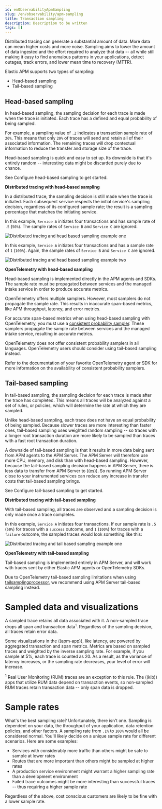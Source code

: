 ```yaml
---
id: enObservabilityApmSampling
slug: /en/observability/apm-sampling
title: Transaction sampling
description: Description to be written
tags: []
---
```


<div id="apm-sampling"></div>

Distributed tracing can generate a substantial amount of data.
More data can mean higher costs and more noise.
Sampling aims to lower the amount of data ingested and the effort required to analyze that data --
all while still making it easy to find anomalous patterns in your applications, detect outages, track errors,
and lower mean time to recovery (MTTR).

Elastic APM supports two types of sampling:

* <DocLink id="enObservabilityApmSampling" section="head-based-sampling">Head-based sampling</DocLink>
* <DocLink id="enObservabilityApmSampling" section="tail-based-sampling">Tail-based sampling</DocLink>

<div id="apm-head-based-sampling"></div>

## Head-based sampling

In head-based sampling, the sampling decision for each trace is made when the trace is initiated.
Each trace has a defined and equal probability of being sampled.

For example, a sampling value of `.2` indicates a transaction sample rate of `20%`.
This means that only `20%` of traces will send and retain all of their associated information.
The remaining traces will drop contextual information to reduce the transfer and storage size of the trace.

Head-based sampling is quick and easy to set up.
Its downside is that it's entirely random -- interesting
data might be discarded purely due to chance.

See <DocLink id="enObservabilityApmConfigureHeadBasedSampling">Configure head-based sampling</DocLink> to get started.

**Distributed tracing with head-based sampling**

In a distributed trace, the sampling decision is still made when the trace is initiated.
Each subsequent service respects the initial service's sampling decision, regardless of its configured sample rate;
the result is a sampling percentage that matches the initiating service.

In this example, `Service A` initiates four transactions and has sample rate of `.5` (`50%`).
The sample rates of `Service B` and `Service C` are ignored.

![Distributed tracing and head based sampling example one](images/dt-sampling-example-1.png)

In this example, `Service A` initiates four transactions and has a sample rate of `1` (`100%`).
Again, the sample rates of `Service B` and `Service C` are ignored.

![Distributed tracing and head based sampling example two](images/dt-sampling-example-2.png)

**OpenTelemetry with head-based sampling**

Head-based sampling is implemented directly in the APM agents and SDKs.
The sample rate must be propagated between services and the managed intake service in order to produce accurate metrics.

OpenTelemetry offers multiple samplers. However, most samplers do not propagate the sample rate.
This results in inaccurate span-based metrics, like APM throughput, latency, and error metrics.

For accurate span-based metrics when using head-based sampling with OpenTelemetry, you must use
a [consistent probability sampler](https://opentelemetry.io/docs/specs/otel/trace/tracestate-probability-sampling/).
These samplers propagate the sample rate between services and the managed intake service, resulting in accurate metrics.

<DocCallOut title="Note">
OpenTelemetry does not offer consistent probability samplers in all languages.
OpenTelemetry users should consider using tail-based sampling instead.

Refer to the documentation of your favorite OpenTelemetry agent or SDK for more information on the availability of consistent probability samplers.
</DocCallOut>

<div id="apm-tail-based-sampling"></div>

## Tail-based sampling

In tail-based sampling, the sampling decision for each trace is made after the trace has completed.
This means all traces will be analyzed against a set of rules, or policies, which will determine the rate at which they are sampled.

Unlike head-based sampling, each trace does not have an equal probability of being sampled.
Because slower traces are more interesting than faster ones, tail-based sampling uses weighted random sampling -- so
traces with a longer root transaction duration are more likely to be sampled than traces with a fast root transaction duration.

A downside of tail-based sampling is that it results in more data being sent from APM agents to the APM Server.
The APM Server will therefore use more CPU, memory, and disk than with head-based sampling.
However, because the tail-based sampling decision happens in APM Server, there is less data to transfer from APM Server to ((es)).
So running APM Server close to your instrumented services can reduce any increase in transfer costs that tail-based sampling brings.

See <DocLink id="enObservabilityApmConfigureTailBasedSampling">Configure tail-based sampling</DocLink> to get started.

**Distributed tracing with tail-based sampling**

With tail-based sampling, all traces are observed and a sampling decision is only made once a trace completes.

In this example, `Service A` initiates four transactions.
If our sample rate is `.5` (`50%`) for traces with a `success` outcome,
and `1` (`100%`) for traces with a `failure` outcome,
the sampled traces would look something like this:

![Distributed tracing and tail based sampling example one](images/dt-sampling-example-3.png)

**OpenTelemetry with tail-based sampling**

Tail-based sampling is implemented entirely in APM Server,
and will work with traces sent by either Elastic APM agents or OpenTelemetry SDKs.

Due to <DocLink id="enObservabilityApmOpenTelemetryKnownLimitations" section="opentelemetrys-tail-based-sampling">OpenTelemetry tail-based sampling limitations</DocLink> when using [tailsamplingprocessor](https://github.com/open-telemetry/opentelemetry-collector-contrib/tree/main/processor/tailsamplingprocessor), we recommend using APM Server tail-based sampling instead.

<div id="sampled_data_and_visualizations"></div>

# Sampled data and visualizations

A sampled trace retains all data associated with it.
A non-sampled trace drops all <DocLink id="enObservabilityApmDataModelSpans">span</DocLink> and <DocLink id="enObservabilityApmDataModelTransactions">transaction</DocLink> data<sup>1</sup>.
Regardless of the sampling decision, all traces retain <DocLink id="enObservabilityApmDataModelErrors">error</DocLink> data.

Some visualizations in the ((apm-app)), like latency, are powered by aggregated transaction and span <DocLink id="enObservabilityApmDataModelMetrics">metrics</DocLink>.
Metrics are based on sampled traces and weighted by the inverse sampling rate.
For example, if you sample at 5%, each trace is counted as 20.
As a result, as the variance of latency increases, or the sampling rate decreases, your level of error will increase.

<sup>1</sup> Real User Monitoring (RUM) traces are an exception to this rule.
The ((kib)) apps that utilize RUM data depend on transaction events,
so non-sampled RUM traces retain transaction data -- only span data is dropped.

<div id="sample_rates"></div>

# Sample rates

What's the best sampling rate? Unfortunately, there isn't one.
Sampling is dependent on your data, the throughput of your application, data retention policies, and other factors.
A sampling rate from `.1%` to `100%` would all be considered normal.
You'll likely decide on a unique sample rate for different scenarios.
Here are some examples:

* Services with considerably more traffic than others might be safe to sample at lower rates
* Routes that are more important than others might be sampled at higher rates
* A production service environment might warrant a higher sampling rate than a development environment
* Failed trace outcomes might be more interesting than successful traces -- thus requiring a higher sample rate

Regardless of the above, cost conscious customers are likely to be fine with a lower sample rate.

